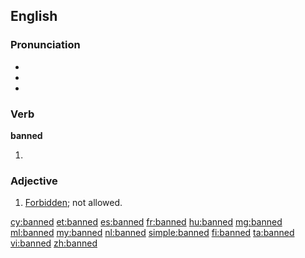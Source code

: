 ==English==

===Pronunciation===
* {{IPA|/bænd/}}
* {{rhymes|ænd}}
* {{homophones|band}}

===Verb===
'''banned'''

# {{past of|ban}}

===Adjective===
{{en-adj}}

# [[forbidden|Forbidden]]; not allowed.

[[cy:banned]]
[[et:banned]]
[[es:banned]]
[[fr:banned]]
[[hu:banned]]
[[mg:banned]]
[[ml:banned]]
[[my:banned]]
[[nl:banned]]
[[simple:banned]]
[[fi:banned]]
[[ta:banned]]
[[vi:banned]]
[[zh:banned]]